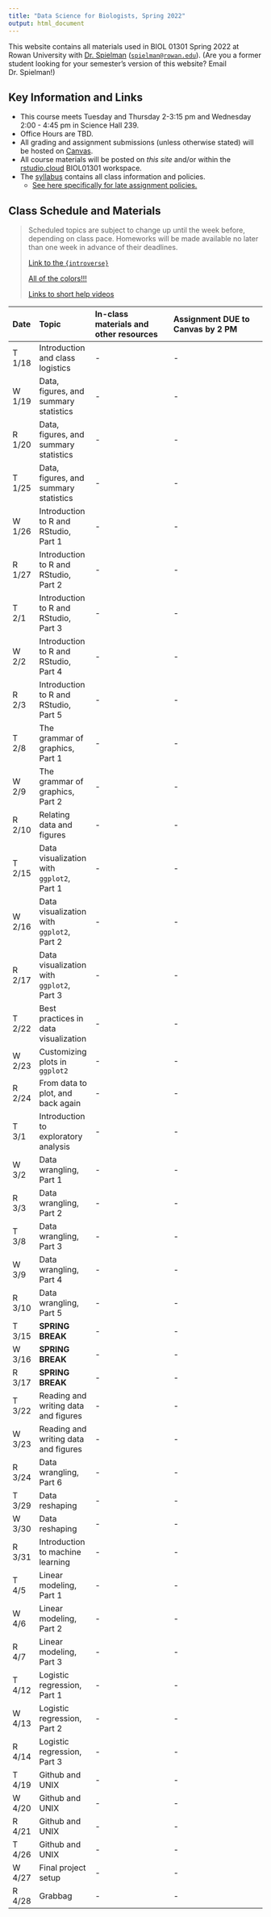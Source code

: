 ```yaml
---
title: "Data Science for Biologists, Spring 2022"
output: html_document
---
```



This website contains all materials used in BIOL 01301 Spring 2022 at Rowan University with [Dr. Spielman](https://spielmanlab.github.io) ([`spielman@rowan.edu`](mailto:spielman@rowan.edu)). (Are you a former student looking for your semester's version of this website? Email Dr. Spielman!) 


## Key Information and Links

+ This course meets Tuesday and Thursday 2-3:15 pm and Wednesday 2:00 - 4:45 pm in Science Hall 239. 
+ Office Hours are TBD. <!-- Tuesday from 3:30 - 5 PM in Science Hall 201D. ?? --> 
+ All grading and assignment submissions (unless otherwise stated) will be hosted on [Canvas](https://rowan.instructure.com/). 
+ All course materials will be posted on _this site_ and/or within the [rstudio.cloud](https://rstudio.cloud) BIOL01301 workspace.
+ The [syllabus](syllabus/docs/index.html) contains all class information and policies.
  + [See here specifically for late assignment policies.]()

## Class Schedule and Materials

> Scheduled topics are subject to change up until the week before, depending on class pace. Homeworks will be made available no later than one week in advance of their deadlines.
>
> [Link to the `{introverse}`](https://spielmanlab.github.io/introverse)
> 
> [All of the colors!!!](./misc/Rcolor.pdf)
>
> [Links to short help videos](./video_links.html)
<!--
>
> [`#tidytuesday` instructions](./misc/tidytuesday_instructions.pdf)
-->

 Date  | Topic                                  | In-class materials and other resources        | Assignment DUE to Canvas by 2 PM
:----------|:---------------------------------------|:----------------------------------------------------------|:---------------------------------------------------------------------
T 1/18  | Introduction and class logistics | - | -
W 1/19  | Data, figures, and summary statistics | - | -
R 1/20  | Data, figures, and summary statistics |- |-
T 1/25  | Data, figures, and summary statistics | - | -
W 1/26  | Introduction to R and RStudio, Part 1 | - | -
R 1/27  | Introduction to R and RStudio, Part 2  | - | -
T 2/1   | Introduction to R and RStudio, Part 3  | - | -
W 2/2   | Introduction to R and RStudio, Part 4  | - | -
R 2/3   | Introduction to R and RStudio, Part 5 | - | -
T 2/8   | The grammar of graphics, Part 1 | - | -
W 2/9   | The grammar of graphics, Part 2 | - | -
R 2/10  | Relating data and figures | - | -
T 2/15  | Data visualization with `ggplot2`, Part 1 | - | -
W 2/16  | Data visualization with `ggplot2`, Part 2| - | -
R 2/17  | Data visualization with `ggplot2`, Part 3 | - | -
T 2/22  | Best practices in data visualization | - | -
W 2/23  | Customizing plots in `ggplot2` | - | -
R 2/24  | From data to plot, and back again | - | -
T 3/1   | Introduction to exploratory analysis | - | -
W 3/2   | Data wrangling, Part 1 | - | -
R 3/3   | Data wrangling, Part 2 | - | -
T 3/8   | Data wrangling, Part 3| - | -
W 3/9   | Data wrangling, Part 4| - | -
R 3/10  | Data wrangling, Part 5 | - | -
T 3/15  | **SPRING BREAK** | - | - <!-- Homework: Read the paths and watch me do a video on paths? --> 
W 3/16  | **SPRING BREAK** | - | -
R 3/17  | **SPRING BREAK** | - | -
T 3/22  | Reading and writing data and figures | - | -
W 3/23  | Reading and writing data and figures | - | -
R 3/24  | Data wrangling, Part 6 | - | -
T 3/29  | Data reshaping | - | -
W 3/30  | Data reshaping | - | -
R 3/31  | Introduction to machine learning | - | -
T 4/5   | Linear modeling, Part 1 | - | -
W 4/6   | Linear modeling, Part 2| - | -
R 4/7   | Linear modeling, Part 3| - | -
T 4/12  | Logistic regression, Part 1 | - | -
W 4/13  | Logistic regression, Part 2| - | -
R 4/14  | Logistic regression, Part 3| - | -
T 4/19  | Github and UNIX | - | -
W 4/20  | Github and UNIX | - | -
R 4/21  | Github and UNIX | - | -
T 4/26  | Github and UNIX | - | -
W 4/27  | Final project setup | - | -
R 4/28  | Grabbag | - | -








